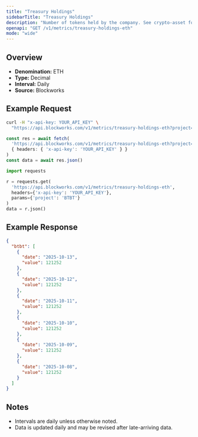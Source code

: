 ```yaml
---
title: "Treasury Holdings"
sidebarTitle: "Treasury Holdings"
description: "Number of tokens held by the company. See crypto-asset for asset indicator"
openapi: "GET /v1/metrics/treasury-holdings-eth"
mode: "wide"
---
```


## Overview

- **Denomination:** ETH
- **Type:** Decimal
- **Interval:** Daily
- **Source:** Blockworks

## Example Request

<CodeGroup>

```bash cURL
curl -H "x-api-key: YOUR_API_KEY" \
  "https://api.blockworks.com/v1/metrics/treasury-holdings-eth?project=BTBT"
```

```typescript TypeScript
const res = await fetch(
  'https://api.blockworks.com/v1/metrics/treasury-holdings-eth?project=BTBT',
  { headers: { 'x-api-key': 'YOUR_API_KEY' } }
)
const data = await res.json()
```

```python Python
import requests

r = requests.get(
  'https://api.blockworks.com/v1/metrics/treasury-holdings-eth',
  headers={'x-api-key': 'YOUR_API_KEY'},
  params={'project': 'BTBT'}
)
data = r.json()
```

</CodeGroup>

## Example Response

```json
{
  "btbt": [
    {
      "date": "2025-10-13",
      "value": 121252
    },
    {
      "date": "2025-10-12",
      "value": 121252
    },
    {
      "date": "2025-10-11",
      "value": 121252
    },
    {
      "date": "2025-10-10",
      "value": 121252
    },
    {
      "date": "2025-10-09",
      "value": 121252
    },
    {
      "date": "2025-10-08",
      "value": 121252
    }
  ]
}
```

## Notes
- Intervals are daily unless otherwise noted.
- Data is updated daily and may be revised after late-arriving data.